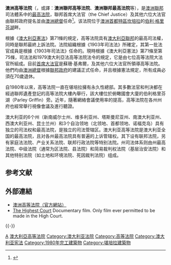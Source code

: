 {{noteTA
|G1 = 地名
}}
{{expand|time=2011-05-02T03:50:22+00:00}}
{{legal}}
{{Infobox High Court
|court_name = 澳洲高等法院
|native_name = High Court of Australia
|image = Coat of Arms of Australia.svg| image2           = High Court of Australia, ACT - perspective controlled 1.jpg
|imagesize = 150px
|established = 1903年
|jurisdiction= {{AUS}}
|location = [[澳洲首都領地|澳洲首都領地]]，[[坎培拉|坎培拉]]
|type = 由[[澳大利亞內閣|內閣]]和[[澳洲首席檢察官|首席檢察官]]推薦，[[澳大利亞總理|總理]]提名，[[澳大利亞總督|總督]]任命
|authority = 《[[澳洲聯邦憲法|澳洲聯邦憲法]]》
|terms = 70歲強制退休
|positions = 7
|website = {{URL|http://www.hcourt.gov.au/}}
|chiefjudgetitle = [[澳洲首席大法官|澳洲首席大法官]]
|chiefjudgename = [[苏珊·基弗尔|苏珊·基弗尔]]
|termstart = 2017年1月30日
}}

'''澳洲高等法院'''（{{lang-en|High Court of Australia}}，或譯：'''澳洲聯邦高等法院'''、'''澳洲聯邦最高法院'''等），是[[澳洲聯邦|澳洲聯邦]]司法體系中的[[最高法院|最高法院]]，聯邦首席大法官（the Chief Justice）及其他六位大法官由聯邦政府提名並由[[澳洲總督|澳洲總督]]任命<ref name="Dixon_cj_speech">{{cite journal |author = Owen Dixon |authorlink = Owen Dixon |title = Address on being sworn in as Chief Justice |journal = Commonwealth Law Reports |year = 1952 |volume = 85 |pages = XIII}}</ref>。该法院位于[[澳洲首都特區|澳洲首都特區]][[坎培拉|坎培拉]]的[[伯利·格里芬湖|伯利·格里芬湖]]畔。

根據《[[澳大利亞憲法|澳大利亞憲法]]》第71條的規定，高等法院具有[[澳大利亞聯邦|澳大利亞聯邦]]的最高司法權，同時是聯邦最終上訴法院。法院組織根據《1903年司法法》所確定，其第一批法官成員是根據《1903年司法法》任命的。現時根據《澳大利亞憲法》第71條至第75條，司法法和1979澳大利亞法高等法院法令的規定，它是由七位高等法院大法官所組成。目前[[澳洲首席大法官|首席大法官]]是蘇珊·基弗爾，及其他六位大法官所領導高等法院。他們均由[[澳洲總督|澳洲總督]]根據[[澳大利亞內閣|聯邦政府]]的建議正式任命，并且根據憲法規定，所有成員必須在70歲退休。

自1980年以來，高等法院一直在堪培拉擁有永久性總部。其多數法官和判決都在經過聯邦遺產登記的高等法院大樓內舉行，該大樓位於俯瞰國會大廈的伯利格里芬湖（Parley Griffin）旁。近年，隨著網絡會議使用率的提高，高等法院在各州州府也經常舉行視像會議及進行聽證。

澳大利亚的6个州（新南威尔士州、维多利亚州、塔斯曼尼亚州、南澳大利亚州、西澳大利亚州、昆士兰州）和3个自治领地（北领地、首都领地、诺福克岛）具有独立的司法权和最高法院，是独立的司法管辖区。澳大利亚高等法院是澳大利亚全国的最高法院，且对各州最高法院具有普遍的上诉管辖权。其下设有联邦法院，另有家庭法法院、产业关系法院、联邦行政法院等特别法院。州司法体系则由州最高法院、中级法院（通常为区法院、县法院）和简易裁判权法院（基层治安法院）和其他特别法院（如土地和环境法院、死因裁判法院）组成。

== 参考文献 ==
{{Reflist|1}}

== 外部連結 ==
* [http://www.hcourt.gov.au 澳洲高等法院（官方網站）] {{Wayback|url=http://www.hcourt.gov.au/ |date=20180630024830 }}
* [https://web.archive.org/web/20110515075617/http://www.filmartdoco.com/court.html The Highest Court] Documentary film. Only film ever permitted to be made in the High Court.

{{-}}
{{澳大利亚联邦宪法}}
{{澳洲政治}}

[[Category:各国最高法院|A]]
[[Category:澳大利亞高等法院|]]
[[Category:澳大利亚法院|Category:澳大利亚法院]]
[[Category:高等法院|Category:高等法院]]
[[Category:澳大利亚宪法|Category:澳大利亚宪法]]
[[Category:1980年完工建築物|Category:1980年完工建築物]]
[[Category:堪培拉建築物|Category:堪培拉建築物]]